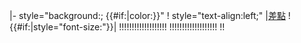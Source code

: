 |- style="background:{{{bcolor|khaki}}}; {{#if:{{{tcolor|}}}|color:{{{tcolor}}}}}"
! style="text-align:left;" |[[差點]]
!{{#if:{{{rssize|}}}|style="font-size:{{{rssize}}}"}}|{{{name|}}}
!{{{ 1}}}!!{{{ 2}}}!!{{{ 3}}}!!{{{ 4}}}!!{{{ 5}}}!!{{{ 6}}}!!{{{ 7}}}!!{{{ 8}}}!!{{{ 9}}}!!
!{{{10}}}!!{{{11}}}!!{{{12}}}!!{{{13}}}!!{{{14}}}!!{{{15}}}!!{{{16}}}!!{{{17}}}!!{{{18}}}!! !!<noinclude>
{{documentation|Template:Golf18/doc}}
</noinclude>